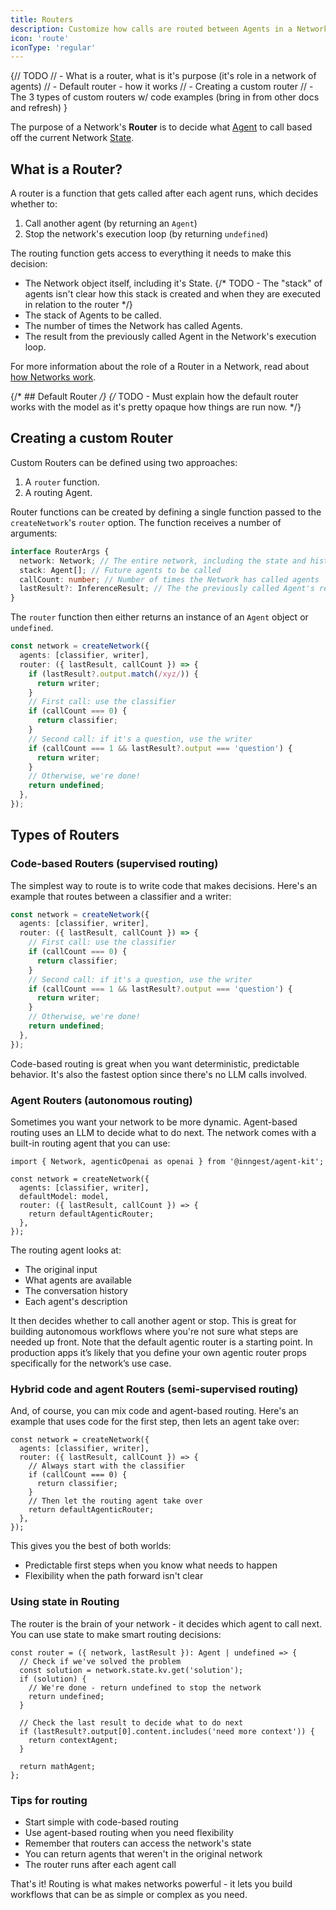 ```yaml
---
title: Routers
description: Customize how calls are routed between Agents in a Network.
icon: 'route'
iconType: 'regular'
---
```


{// TODO
// - What is a router, what is it's purpose (it's role in a network of agents)
// - Default router - how it works
// - Creating a custom router
// - The 3 types of custom routers w/ code examples (bring in from other docs and refresh)
}

The purpose of a Network's **Router** is to decide what [Agent](/concepts/agents) to call based off the current Network [State](/concepts/state).

## What is a Router?

A router is a function that gets called after each agent runs, which decides whether to:

1. Call another agent (by returning an `Agent`)
2. Stop the network's execution loop (by returning `undefined`)

The routing function gets access to everything it needs to make this decision:

- The Network object itself, including it's State.
  {/* TODO - The "stack" of agents isn't clear how this stack is created and when they are executed in relation to the router */}
- The stack of Agents to be called.
- The number of times the Network has called Agents.
- The result from the previously called Agent in the Network's execution loop.

For more information about the role of a Router in a Network, read about [how Networks work](/concepts/networks#how-networks-work).

{/* ## Default Router */}
{/* TODO - Must explain how the default router works with the model as it's pretty opaque how things are run now. */}

## Creating a custom Router

Custom Routers can be defined using two approaches:

1. A `router` function.
2. A routing Agent.

Router functions can be created by defining a single function passed to the `createNetwork`'s `router` option. The function receives a number of arguments:

```ts
interface RouterArgs {
  network: Network; // The entire network, including the state and history
  stack: Agent[]; // Future agents to be called
  callCount: number; // Number of times the Network has called agents
  lastResult?: InferenceResult; // The the previously called Agent's result
}
```

The `router` function then either returns an instance of an `Agent` object or `undefined`.

```ts
const network = createNetwork({
  agents: [classifier, writer],
  router: ({ lastResult, callCount }) => {
    if (lastResult?.output.match(/xyz/)) {
      return writer;
    }
    // First call: use the classifier
    if (callCount === 0) {
      return classifier;
    }
    // Second call: if it's a question, use the writer
    if (callCount === 1 && lastResult?.output === 'question') {
      return writer;
    }
    // Otherwise, we're done!
    return undefined;
  },
});
```

## Types of Routers

### Code-based Routers (supervised routing)

The simplest way to route is to write code that makes decisions. Here's an example that routes between a classifier and a writer:

```ts
const network = createNetwork({
  agents: [classifier, writer],
  router: ({ lastResult, callCount }) => {
    // First call: use the classifier
    if (callCount === 0) {
      return classifier;
    }
    // Second call: if it's a question, use the writer
    if (callCount === 1 && lastResult?.output === 'question') {
      return writer;
    }
    // Otherwise, we're done!
    return undefined;
  },
});
```

Code-based routing is great when you want deterministic, predictable behavior. It's also the fastest option since there's no LLM calls involved.

### Agent Routers (autonomous routing)

Sometimes you want your network to be more dynamic. Agent-based routing uses an LLM to decide what to do next. The network comes with a built-in routing agent that you can use:

```tsx
import { Network, agenticOpenai as openai } from '@inngest/agent-kit';

const network = createNetwork({
  agents: [classifier, writer],
  defaultModel: model,
  router: ({ lastResult, callCount }) => {
    return defaultAgenticRouter;
  },
});
```

The routing agent looks at:

- The original input
- What agents are available
- The conversation history
- Each agent's description

It then decides whether to call another agent or stop. This is great for building autonomous workflows where you're not sure what steps are needed up front. Note that the default agentic router is a starting point. In production apps it’s likely that you define your own agentic router props specifically for the network’s use case.

### Hybrid code and agent Routers (semi-supervised routing)

And, of course, you can mix code and agent-based routing. Here's an example that uses code for the first step, then lets an agent take over:

```tsx
const network = createNetwork({
  agents: [classifier, writer],
  router: ({ lastResult, callCount }) => {
    // Always start with the classifier
    if (callCount === 0) {
      return classifier;
    }
    // Then let the routing agent take over
    return defaultAgenticRouter;
  },
});
```

This gives you the best of both worlds:

- Predictable first steps when you know what needs to happen
- Flexibility when the path forward isn't clear

### Using state in Routing

The router is the brain of your network - it decides which agent to call next. You can use state to make smart routing decisions:

```tsx
const router = ({ network, lastResult }): Agent | undefined => {
  // Check if we've solved the problem
  const solution = network.state.kv.get('solution');
  if (solution) {
    // We're done - return undefined to stop the network
    return undefined;
  }

  // Check the last result to decide what to do next
  if (lastResult?.output[0].content.includes('need more context')) {
    return contextAgent;
  }

  return mathAgent;
};
```

### Tips for routing

- Start simple with code-based routing
- Use agent-based routing when you need flexibility
- Remember that routers can access the network's state
- You can return agents that weren't in the original network
- The router runs after each agent call

That's it! Routing is what makes networks powerful - it lets you build workflows that can be as simple or complex as you need.
